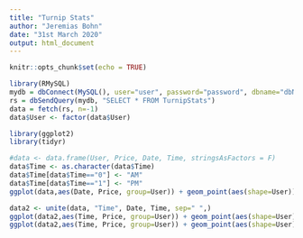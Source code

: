---
title: "Turnip Stats"
author: "Jeremias Bohn"
date: "31st March 2020"
output: html_document
---

```{r setup, include=FALSE, message=FALSE, warning=FALSE}
knitr::opts_chunk$set(echo = TRUE)
```


```{r, echo=FALSE, message=FALSE, warning=FALSE}
library(RMySQL)
mydb = dbConnect(MySQL(), user="user", password="password", dbname="dbName", host="127.0.0.1")
rs = dbSendQuery(mydb, "SELECT * FROM TurnipStats")
data = fetch(rs, n=-1)
data$User <- factor(data$User)
```

```{r, echo=FALSE, message=FALSE, warning=FALSE}
library(ggplot2)
library(tidyr)

#data <- data.frame(User, Price, Date, Time, stringsAsFactors = F)
data$Time <- as.character(data$Time)
data$Time[data$Time=="0"] <- "AM"
data$Time[data$Time=="1"] <- "PM"
ggplot(data,aes(Date, Price, group=User)) + geom_point(aes(shape=User))+geom_line(aes(colour=User))+facet_grid(.~Time) + theme(axis.text.x = element_text(angle = 90, hjust = 1)) + scale_shape_manual(values=1:nlevels(data$User))

data2 <- unite(data, "Time", Date, Time, sep=" ",)
ggplot(data2,aes(Time, Price, group=User)) + geom_point(aes(shape=User))+geom_line(aes(colour=User)) + theme(axis.text.x = element_text(angle = 90, hjust = 1)) + scale_shape_manual(values=1:nlevels(data2$User))
ggplot(data2,aes(Time, Price, group=User)) + geom_point(aes(shape=User))+geom_line(aes(colour=User))+facet_grid(.~User) + theme(axis.text.x = element_text(angle = 90, hjust = 1)) + scale_shape_manual(values=1:nlevels(data2$User))


```


